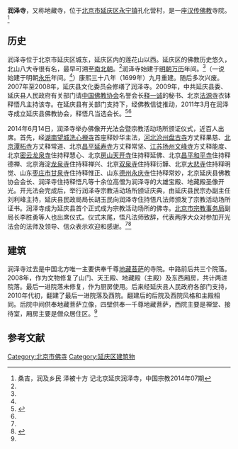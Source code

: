 '''润泽寺'''，又称地藏寺，位于[[北京市|北京市]][[延庆区|延庆区]][[永宁镇|永宁镇]]孔化营村，是一座[[汉传佛教|汉传佛教]]寺院。<ref>桑吉，润及乡民  泽被十方  记北京延庆润泽寺，中国宗教2014年07期</ref>

==历史==
润泽寺位于北京市延庆区城东，延庆区内的莲花山以西。延庆区的佛教历史悠久，北山八大寺很有名，最早可溯至[[南北朝|南北朝]]。<ref name=fy/>润泽寺始建于[[明朝|明朝]][[万历|万历]]年间。<ref name=fy/>（一说始建于明朝[[永乐|永乐]]年间。<ref name=ifeng/>）康熙三十八年（1699年）九月重建。随后多次兴废。2007年至2008年，延庆县文化委员会修缮了润泽寺。2009年，中共延庆县委、延庆县人民政府有关部门请[[中国佛教协会|中国佛教协会]]名誉会长[[释一诚|释一诚]]的秘书、北京[[法源寺|法源寺]]衣钵释悟凡主持该寺。在延庆县有关部门支持下，经佛教信徒推动，2011年3月在润泽寺成立延庆县佛教协会，释悟凡当选会长。<ref name=fy>{{Cite web |url=http://www.fayin.org/xinwenzixun/xinwenzixun/2014/0721/1327.html |title=桑吉扎西，北京延庆县润泽寺举行佛像开光法会暨宗教活动场所颁证庆典，法音2014年07期 |access-date=2015-02-01 |archive-url=https://web.archive.org/web/20150201141446/http://www.fayin.org/xinwenzixun/xinwenzixun/2014/0721/1327.html |archive-date=2015-02-01 |dead-url=yes }}</ref><ref name=ifeng/>

2014年6月14日，润泽寺举办佛像开光法会暨宗教活动场所颁证仪式，近百人出席。首先，经[[湖南|湖南]][[望城|望城]][[洗心禅寺|洗心禅寺]]首座释妙华主法，[[河北|河北]][[沧州|沧州]][[盘古寺|盘古寺]]方丈释果慈、[[北京|北京]][[潭柘寺|潭柘寺]]方丈释常道、北京[[昌平|昌平]][[延寿寺_(北京昌平)|延寿寺]]方丈释常坚、[[江苏|江苏]][[扬州|扬州]][[文峰寺|文峰寺]]方丈释能度、北京[[密云|密云]][[龙泉寺_(密云)|龙泉寺]]住持释慧心、北京[[房山|房山]][[天开寺_(北京)|天开寺]]住持释延佛、北京[[昌平|昌平]][[和平寺|和平寺]]住持释德禅、北京海淀[[龙泉寺_(海淀区)|龙泉寺]]住持释禅兴、北京[[双泉寺_(北京)|双泉寺]]住持释衍韡、北京[[大悲寺_(八大处)|大悲寺]]住持释明觉、山东[[枣庄市|枣庄市]][[甘泉寺_(枣庄)|甘泉寺]]住持释惟正、山东[[德州|德州]][[永庆寺_(德州)|永庆寺]]住持释常妙，北京延庆县佛教协会会长、润泽寺住持释悟凡等十余位高僧为润泽寺的大雄宝殿、地藏殿圣像开光。开光法会完成后，举行润泽寺宗教活动场所颁证庆典，由延庆县民宗办副主任刘利峰主持，延庆县民政局局长胡玉民向润泽寺住持悟凡法师颁发了宗教活动场所证书。润泽寺成为延庆县首个正式成为宗教活动场所的佛寺。[[北京市宗教事务局|北京市宗教事务局]]副局长李胜勇等人也出席仪式。仪式末尾，悟凡法师致辞，代表两序大众对参加开光法会的法师及领导、信众表示欢迎和感谢。<ref name=fy/><ref name=ifeng>{{Cite web |url=http://fo.ifeng.com/news/detail_2014_06/16/36848700_0.shtml |title=北京延庆县润泽寺举行佛像开光暨颁证庆典法会，凤凰网，2014-06-16 |access-date=2015-02-01 |archive-date=2016-09-27 |archive-url=https://web.archive.org/web/20160927134928/http://fo.ifeng.com/news/detail_2014_06/16/36848700_0.shtml |dead-url=no }}</ref>

==建筑==
润泽寺过去是中国北方唯一主要供奉千尊[[地藏菩萨|地藏菩萨]]的寺院。中路前后共三个院落。2008年，作为文物修复了山门、天王殿、地藏殿（主殿）及东西厢房，共计两进院落。最后一进院落未修复，作为厨房使用。后来经延庆县人民政府各部门支持，2010年代初，翻建了最后一进院落及西院。翻建后的后院及西院风格和主殿相同。后院中间供奉地藏菩萨立像，四壁供奉一千尊地藏菩萨，西院主要是禅堂、接待室，厢房主要是僧众居住区。<ref name=ifeng/>

==参考文献==
{{reflist}}

[[Category:北京市佛寺|Category:北京市佛寺]]
[[Category:延庆区建筑物|Category:延庆区建筑物]]
